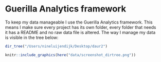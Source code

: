 # Guerilla Analytics framework {#guerillaframework}

To keep my data manageable I use the Guerilla Analytics framework. This means I make sure every project has its own folder, every folder that needs it has a README and no raw data file is altered. The way I manage my data is visible in the tree below:


```r
dir_tree("/Users/nineluijendijk/Desktop/daur2")
```
```r
knitr::include_graphics(here("data/screenshot_dirtree.png"))
```
